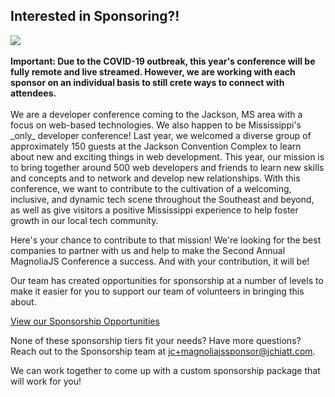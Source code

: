 
<Card>

## Interested in Sponsoring?!

<img src={sponsorImage} />
<br /><br />
<strong>Important: Due to the COVID-19 outbreak, this year's conference will be fully remote and live streamed. However, we are working with each sponsor on an individual basis to still crete ways to connect with attendees.</strong>
<br /><br />
We are a developer conference coming to the Jackson, MS area with a focus on web-based technologies. We also happen to be Mississippi's _only_ developer conference!
Last year, we welcomed a diverse group of approximately 150 guests at the Jackson Convention Complex to learn about new and exciting things in web development. 
This year, our mission is to bring together around 500 web developers and friends to learn new skills and concepts
and to network and develop new relationships. With this conference, we want to contribute to the cultivation of a welcoming, inclusive,
and dynamic tech scene throughout the Southeast and beyond, as well as give visitors a positive Mississippi experience to help foster growth in our local tech community.

Here's your chance to contribute to that mission! We're looking for the best companies to partner with us and help to make the
Second Annual MagnoliaJS Conference a success. And with your contribution, it will be!

Our team has created opportunities for sponsorship at a number of levels to make it easier for you to support our team of volunteers
in bringing this about.

<a href="https://docs.google.com/document/d/1-MKfIURaDaqohd_Kgcl87WchxuBCwG8wSIo7132vHNo/edit?usp=sharing" target="_blank" rel="noopener noreferrer">View our Sponsorship Opportunities</a>

None of these sponsorship tiers fit your needs? Have more questions? Reach out to the Sponsorship team at <a href="mailto:jc+magnoliajssponsor@jchiatt.com">jc+magnoliajssponsor@jchiatt.com</a>.

We can work together to come up with a custom sponsorship package that will work for you!

</Card>
